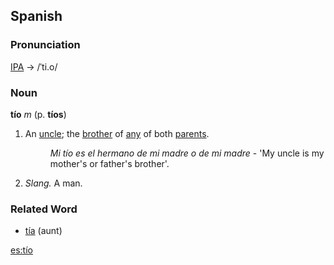 ==Spanish==
===Pronunciation===
[[International Phonetic Alphabet|IPA]] → /ˈti.o/
===Noun===
'''tío''' ''m'' (p. '''tíos''')
#An [[uncle]]; the [[brother]] of [[any]] of both [[parent]]s.
#:''Mi tío es el hermano de mi madre o de mi madre'' - 'My uncle is my mother's or father's brother'.
#''Slang.'' A man.
===Related Word===
*[[tía]] (aunt)

[[es:tío]]